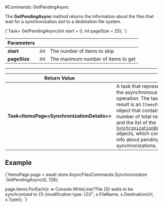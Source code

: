 
#Commands: GetPendingAsync

The **GetPendingAsync** method returns the information about the files that wait for a synchronization slot to a destination file system.



<TabItem value="get_pending_1" label="get_pending_1">
<CodeBlock language="csharp">
{`Task<ItemsPage<SynchronizationDetails>> GetPendingAsync(int start = 0, int pageSize = 25);
`}
</CodeBlock>
</TabItem>

| Parameters | | |
| ------------- | ------------- | ----- |
| **start** | int | The number of items to skip |
| **pageSize** | int | The maximum number of items to get |

---

| Return Value | |
| ------------- | ------------- |
| **Task&lt;ItemsPage&lt;SynchronizationDetails&gt;&gt;** | A task that represents the asynchronous operation. The task result is an `ItemsPage` object that contains the number of total results and the list of the [`SynchronizationDetails`](../../../../../glossary/synchronization-details.mdx) objects, which contains info about pending file synchronizations. |


## Example

<TabItem value="get_pending_2" label="get_pending_2">
<CodeBlock language="csharp">
{`ItemsPage<SynchronizationDetails> page = await store.AsyncFilesCommands.Synchronization
												.GetPendingAsync(0, 128);

page.Items.ForEach(x =>
	Console.WriteLine("File \{0\} waits to be synchronized to \{1\} (modification type: \{2\})",
							x.FileName, x.DestinationUrl, x.Type));
`}
</CodeBlock>
</TabItem>

